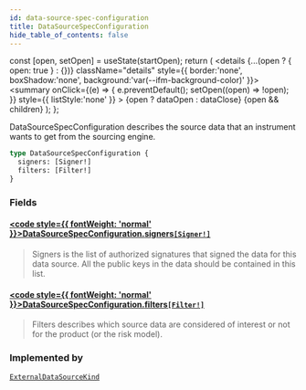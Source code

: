```yaml
---
id: data-source-spec-configuration
title: DataSourceSpecConfiguration
hide_table_of_contents: false
---
```







  const [open, setOpen] = useState(startOpen);
  return (
    <details {...(open ? { open: true } : {})} className="details" style={{ border:'none', boxShadow:'none', background:'var(--ifm-background-color)' }}>
      <summary
        onClick={(e) => {
          e.preventDefault();
          setOpen((open) => !open);
        }}
        style={{ listStyle:'none' }}
      >
      {open ? dataOpen : dataClose}
      </summary>
      {open && children}
    </details>
  );
};




DataSourceSpecConfiguration describes the source data that an instrument wants to get from the
sourcing engine.


```graphql
type DataSourceSpecConfiguration {
  signers: [Signer!]
  filters: [Filter!]
}
```


### Fields

#### [<code style={{ fontWeight: 'normal' }}>DataSourceSpecConfiguration.<b>signers</b></code>](#)<Bullet />[`[Signer!]`](/testnet/api/graphql/objects/signer) <Badge class="secondary" text="list"/> <Badge class="secondary" text="object"/>
> Signers is the list of authorized signatures that signed the data for this
> data source. All the public keys in the data should be contained in this
> list.
> 

#### [<code style={{ fontWeight: 'normal' }}>DataSourceSpecConfiguration.<b>filters</b></code>](#)<Bullet />[`[Filter!]`](/testnet/api/graphql/objects/filter) <Badge class="secondary" text="list"/> <Badge class="secondary" text="object"/>
> Filters describes which source data are considered of interest or not for
> the product (or the risk model).
> 



### Implemented by

[`ExternalDataSourceKind`](/testnet/api/graphql/unions/external-data-source-kind)  <Badge class="secondary" text="union"/>

